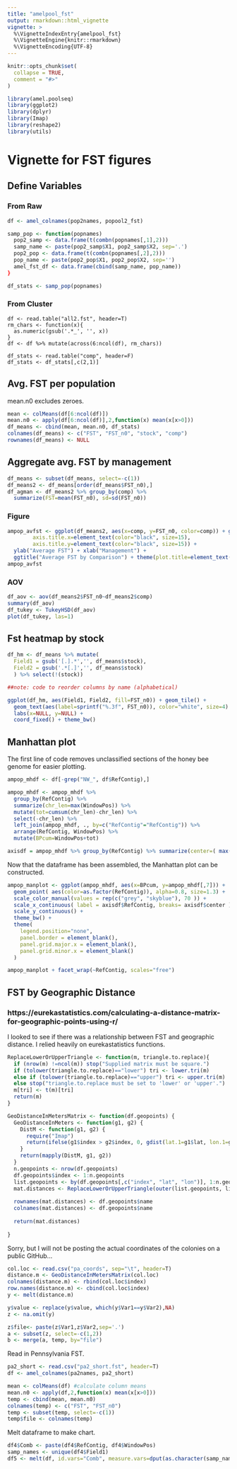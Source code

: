 ```yaml
---
title: "amelpool_fst"
output: rmarkdown::html_vignette
vignette: >
  %\VignetteIndexEntry{amelpool_fst}
  %\VignetteEngine{knitr::rmarkdown}
  %\VignetteEncoding{UTF-8}
---
```


```r
knitr::opts_chunk$set(
  collapse = TRUE,
  comment = "#>"
)
```

```r
library(amel.poolseq)
library(ggplot2)
library(dplyr)
library(Imap)
library(reshape2)
library(utils)
```

# Vignette for FST figures

## Define Variables
### From Raw
```r
df <- amel_colnames(pop2names, popool2_fst)

samp_pop <- function(popnames)
  pop2_samp <- data.frame(t(combn(popnames[,1],2)))
  samp_name <- paste(pop2_samp$X1, pop2_samp$X2, sep='.')
  pop2_pop <- data.frame(t(combn(popnames[,2],2)))
  pop_name <- paste(pop2_pop$X1, pop2_pop$X2, sep='')
  amel_fst_df <- data.frame(cbind(samp_name, pop_name))
}

df_stats <- samp_pop(popnames)
````

### From Cluster
```
df <- read.table("all2.fst", header=T)
rm_chars <- function(x){
  as.numeric(gsub('.*_', '', x))
}
df <- df %>% mutate(across(6:ncol(df), rm_chars))

df_stats <- read.table("comp", header=F)
df_stats <- df_stats[,c(2,1)]
```

## Avg. FST per population
mean.n0 excludes zeroes.

```r
mean <- colMeans(df[6:ncol(df)])
mean.n0 <- apply(df[6:ncol(df)],2,function(x) mean(x[x>0]))
df_means <- cbind(mean, mean.n0, df_stats)
colnames(df_means) <- c("FST", "FST_n0", "stock", "comp")
rownames(df_means) <- NULL
```

## Aggregate avg. FST by management

```r
df_means <- subset(df_means, select=-c(1))
df_means2 <- df_means[order(df_means$FST_n0),]
df_agman <- df_means2 %>% group_by(comp) %>%
  summarize(FST=mean(FST_n0), sd=sd(FST_n0))
```

### Figure
```r
ampop_avfst <- ggplot(df_means2, aes(x=comp, y=FST_n0, color=comp)) + geom_boxplot() + theme(legend.position="none",
        axis.title.x=element_text(color="black", size=15),
        axis.title.y=element_text(color="black", size=15)) +
  ylab("Average FST") + xlab("Management") + 
  ggtitle("Average FST by Comparison") + theme(plot.title=element_text(hjust=0.5))
ampop_avfst
```

### AOV
```r
df_aov <- aov(df_means2$FST_n0~df_means2$comp)
summary(df_aov)
df_tukey <- TukeyHSD(df_aov)
plot(df_tukey, las=1)
```

## Fst heatmap by stock
```r

df_hm <- df_means %>% mutate(
  Field1 = gsub('[.].*','', df_means$stock), 
  Field2 = gsub('.*[.]','', df_means$stock)
  ) %>% select(!(stock))

##note: code to reorder columns by name (alphabetical)

ggplot(df_hm, aes(Field1, Field2, fill=FST_n0)) + geom_tile() +
  geom_text(aes(label=sprintf("%.3f", FST_n0)), color="white", size=4) +
  labs(x=NULL, y=NULL) +
  coord_fixed() + theme_bw()
```

## Manhattan plot
The first line of code removes unclassified sections of the honey bee genome for easier plotting.

```r
ampop_mhdf <- df[-grep("NW_", df$RefContig),]

ampop_mhdf <- ampop_mhdf %>%
  group_by(RefContig) %>%
  summarize(chr_len=max(WindowPos)) %>%
  mutate(tot=cumsum(chr_len)-chr_len) %>%
  select(-chr_len) %>%
  left_join(ampop_mhdf, ., by=c("RefContig"="RefContig")) %>%
  arrange(RefContig, WindowPos) %>%
  mutate(BPcum=WindowPos+tot)

axisdf = ampop_mhdf %>% group_by(RefContig) %>% summarize(center=( max(BPcum) + min(BPcum) ) / 2 )
```
Now that the dataframe has been assembled, the Manhattan plot can be constructed.

```r
ampop_manplot <- ggplot(ampop_mhdf, aes(x=BPcum, y=ampop_mhdf[,7])) +
  geom_point( aes(color=as.factor(RefContig)), alpha=0.8, size=1.3) +
  scale_color_manual(values = rep(c("grey", "skyblue"), 70 )) +
  scale_x_continuous( label = axisdf$RefContig, breaks= axisdf$center ) +
  scale_y_continuous() +
  theme_bw() +
  theme( 
    legend.position="none",
    panel.border = element_blank(),
    panel.grid.major.x = element_blank(),
    panel.grid.minor.x = element_blank()
  )

ampop_manplot + facet_wrap(~RefContig, scales="free")
```

## FST by Geographic Distance
### https://eurekastatistics.com/calculating-a-distance-matrix-for-geographic-points-using-r/

I looked to see if there was a relationship between FST and geographic distance. I relied heavily on eurekastatistics functions.

```r
ReplaceLowerOrUpperTriangle <- function(m, triangle.to.replace){
  if (nrow(m) !=ncol(m)) stop("Supplied matrix must be square.")
  if (tolower(triangle.to.replace)=="lower") tri <- lower.tri(m)
  else if (tolower(triangle.to.replace)=="upper") tri <- upper.tri(m)
  else stop("triangle.to.replace must be set to 'lower' or 'upper'.")
  m[tri] <- t(m)[tri]
  return(m)
}

GeoDistanceInMetersMatrix <- function(df.geopoints) {
  GeoDistanceInMeters <- function(g1, g2) {
    DistM <- function(g1, g2) {
      require("Imap")
      return(ifelse(g1$index > g2$index, 0, gdist(lat.1=g1$lat, lon.1=g1$lon, lat.2=g2$lat, lon.2=g2$lon, units="m")))
    }
    return(mapply(DistM, g1, g2))
  }
  n.geopoints <- nrow(df.geopoints)
  df.geopoints$index <- 1:n.geopoints
  list.geopoints <- by(df.geopoints[,c("index", "lat", "lon")], 1:n.geopoints, function(x){return(list(x))})
  mat.distances <- ReplaceLowerOrUpperTriangle(outer(list.geopoints, list.geopoints, GeoDistanceInMeters), "lower")
  
  rownames(mat.distances) <- df.geopoints$name
  colnames(mat.distances) <- df.geopoints$name
  
  return(mat.distances)
  
}
```

Sorry, but I will not be posting the actual coordinates of the colonies on a public GitHub...

```r
col.loc <- read.csv("pa_coords", sep="\t", header=T)
distance.m <- GeoDistanceInMetersMatrix(col.loc)
colnames(distance.m) <- rbind(col.loc$index)
row.names(distance.m) <- cbind(col.loc$index)
y <- melt(distance.m)

y$value <- replace(y$value, which(y$Var1==y$Var2),NA) 
z <- na.omit(y)

z$file<- paste(z$Var1,z$Var2,sep='.')
a <- subset(z, select=-c(1,2))
b <- merge(a, temp, by="file")
```

Read in Pennsylvania FST.

```r
pa2_short <- read.csv("pa2_short.fst", header=T)
df <- amel_colnames(pa2names, pa2_short)

mean <- colMeans(df) #calculate column means
mean.n0 <- apply(df,2,function(x) mean(x[x>0]))
temp <- cbind(mean, mean.n0)
colnames(temp) <- c("FST", "FST_n0")
temp <- subset(temp, select=-c(1))
temp$file <- colnames(temp)
```

Melt dataframe to make chart.

```r
df4$Comb <- paste(df4$RefContig, df4$WindowPos)
samp_names <- unique(df4$Field1)
df5 <- melt(df, id.vars="Comb", measure.vars=dput(as.character(samp_names)))
```
